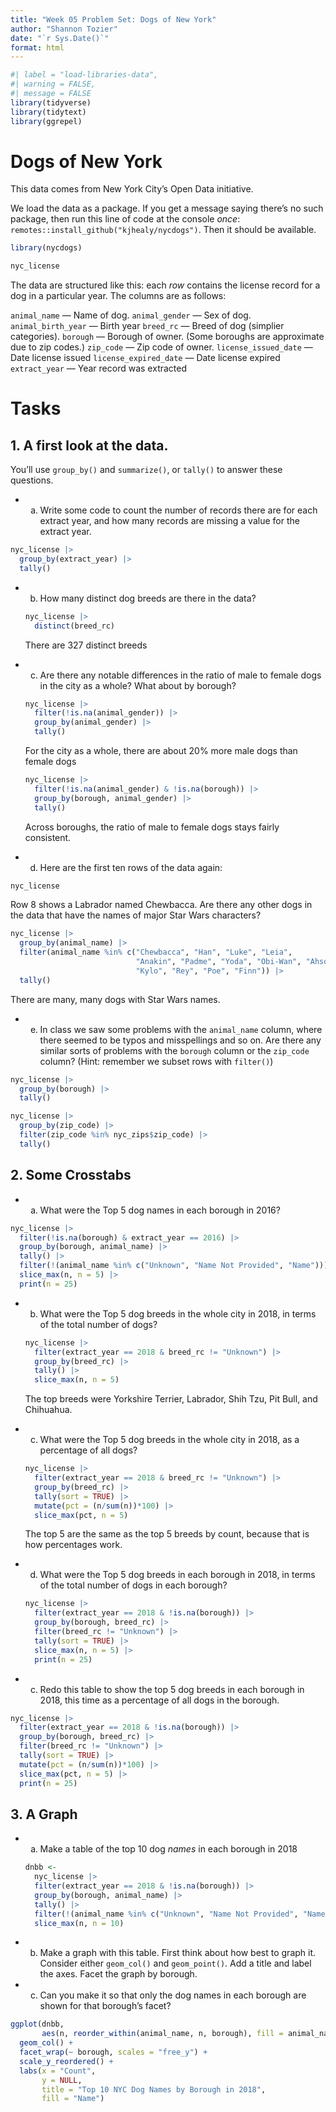 ```yaml
---
title: "Week 05 Problem Set: Dogs of New York"
author: "Shannon Tozier"
date: "`r Sys.Date()`"
format: html
---
```


```r
#| label = "load-libraries-data",
#| warning = FALSE,
#| message = FALSE
library(tidyverse)
library(tidytext)
library(ggrepel)
```

# Dogs of New York

This data comes from New York City's Open Data initiative.

We load the data as a package. If you get a message saying there's no such package, then run this line of code at the console *once*: `remotes::install_github("kjhealy/nycdogs")`. Then it should be available.

```r
library(nycdogs)

nyc_license
```

The data are structured like this: each *row* contains the license record for a dog in a particular year. The columns are as follows:

`animal_name` --- Name of dog. `animal_gender` --- Sex of dog. `animal_birth_year` --- Birth year `breed_rc` --- Breed of dog (simplier categories). `borough` --- Borough of owner. (Some boroughs are approximate due to zip codes.) `zip_code` --- Zip code of owner. `license_issued_date` --- Date license issued `license_expired_date` --- Date license expired `extract_year` --- Year record was extracted

# Tasks

## 1. A first look at the data.

You'll use `group_by()` and `summarize()`, or `tally()` to answer these questions.

-   

    a.  Write some code to count the number of records there are for each extract year, and how many records are missing a value for the extract year.

```r
nyc_license |> 
  group_by(extract_year) |> 
  tally()
```

-   

    b.  How many distinct dog breeds are there in the data?

    ```r
    nyc_license |> 
      distinct(breed_rc)
    ```

    There are 327 distinct breeds

-   

    c.  Are there any notable differences in the ratio of male to female dogs in the city as a whole? What about by borough?

    ```r
    nyc_license |> 
      filter(!is.na(animal_gender)) |> 
      group_by(animal_gender) |> 
      tally()
    ```

    For the city as a whole, there are about 20% more male dogs than female dogs

    ```r
    nyc_license |> 
      filter(!is.na(animal_gender) & !is.na(borough)) |> 
      group_by(borough, animal_gender) |> 
      tally()
    ```

    Across boroughs, the ratio of male to female dogs stays fairly consistent.

-   

    d.  Here are the first ten rows of the data again:

```r
nyc_license
```

Row 8 shows a Labrador named Chewbacca. Are there any other dogs in the data that have the names of major Star Wars characters?

```r
nyc_license |> 
  group_by(animal_name) |> 
  filter(animal_name %in% c("Chewbacca", "Han", "Luke", "Leia",
                            "Anakin", "Padme", "Yoda", "Obi-Wan", "Ahsoka",
                            "Kylo", "Rey", "Poe", "Finn")) |>
  tally()
```

There are many, many dogs with Star Wars names.

-   

    e.  In class we saw some problems with the `animal_name` column, where there seemed to be typos and misspellings and so on. Are there any similar sorts of problems with the `borough` column or the `zip_code` column? (Hint: remember we subset rows with `filter()`)

```r
nyc_license |> 
  group_by(borough) |> 
  tally()

nyc_license |> 
  group_by(zip_code) |> 
  filter(zip_code %in% nyc_zips$zip_code) |> 
  tally()
```

## 2. Some Crosstabs

-   

    a.  What were the Top 5 dog names in each borough in 2016?

```r
nyc_license |> 
  filter(!is.na(borough) & extract_year == 2016) |> 
  group_by(borough, animal_name) |> 
  tally() |> 
  filter(!(animal_name %in% c("Unknown", "Name Not Provided", "Name"))) |> 
  slice_max(n, n = 5) |> 
  print(n = 25)
```

-   

    b.  What were the Top 5 dog breeds in the whole city in 2018, in terms of the total number of dogs?

    ```r
    nyc_license |> 
      filter(extract_year == 2018 & breed_rc != "Unknown") |> 
      group_by(breed_rc) |> 
      tally() |> 
      slice_max(n, n = 5)
    ```

    The top breeds were Yorkshire Terrier, Labrador, Shih Tzu, Pit Bull, and Chihuahua.

-   

    c.  What were the Top 5 dog breeds in the whole city in 2018, as a percentage of all dogs?

    ```r
    nyc_license |> 
      filter(extract_year == 2018 & breed_rc != "Unknown") |> 
      group_by(breed_rc) |> 
      tally(sort = TRUE) |> 
      mutate(pct = (n/sum(n))*100) |> 
      slice_max(pct, n = 5)
    ```

    The top 5 are the same as the top 5 breeds by count, because that is how percentages work.

-   

    d.  What were the Top 5 dog breeds in each borough in 2018, in terms of the total number of dogs in each borough?

    ```r
    nyc_license |> 
      filter(extract_year == 2018 & !is.na(borough)) |> 
      group_by(borough, breed_rc) |> 
      filter(breed_rc != "Unknown") |> 
      tally(sort = TRUE) |> 
      slice_max(n, n = 5) |> 
      print(n = 25)
    ```

-   

    c.  Redo this table to show the top 5 dog breeds in each borough in 2018, this time as a percentage of all dogs in the borough.

```r
nyc_license |> 
  filter(extract_year == 2018 & !is.na(borough)) |> 
  group_by(borough, breed_rc) |> 
  filter(breed_rc != "Unknown") |> 
  tally(sort = TRUE) |> 
  mutate(pct = (n/sum(n))*100) |> 
  slice_max(pct, n = 5) |> 
  print(n = 25)
```

## 3. A Graph

-   

    a.  Make a table of the top 10 dog *names* in each borough in 2018

    ```r
    dnbb <- 
      nyc_license |> 
      filter(extract_year == 2018 & !is.na(borough)) |> 
      group_by(borough, animal_name) |> 
      tally() |> 
      filter(!(animal_name %in% c("Unknown", "Name Not Provided", "Name"))) |> 
      slice_max(n, n = 10)
    ```

-   

    b.  Make a graph with this table. First think about how best to graph it. Consider either `geom_col()` and `geom_point()`. Add a title and label the axes. Facet the graph by borough.

-   

    c.  Can you make it so that only the dog names in each borough are shown for that borough's facet?

```r
ggplot(dnbb,
       aes(n, reorder_within(animal_name, n, borough), fill = animal_name)) +
  geom_col() +
  facet_wrap(~ borough, scales = "free_y") +
  scale_y_reordered() +
  labs(x = "Count",
       y = NULL,
       title = "Top 10 NYC Dog Names by Borough in 2018",
       fill = "Name")
```
